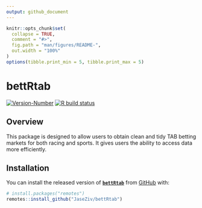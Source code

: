 ```yaml
---
output: github_document
---
```


<!-- README.md is generated from README.Rmd. Please edit that file -->

```r
knitr::opts_chunk$set(
  collapse = TRUE,
  comment = "#>",
  fig.path = "man/figures/README-",
  out.width = "100%"
)
options(tibble.print_min = 5, tibble.print_max = 5)
```

# bettRtab

<!-- badges: start -->
[![Version-Number](https://img.shields.io/github/r-package/v/JaseZiv/bettRtab?label=bettRtab (Dev))](https://github.com/JaseZiv/bettRtab/)
[![R build status](https://github.com/JaseZiv/bettRtab/workflows/R-CMD-check/badge.svg)](https://github.com/JaseZiv/bettRtab/actions)
<!-- badges: end -->

## Overview

This package is designed to allow users to obtain clean and tidy TAB betting markets for both racing and sports. It gives users the ability to access data more efficiently.


## Installation


You can install the released version of [**```bettRtab```**](https://github.com/JaseZiv/bettRtab/) from [GitHub](https://github.com/JaseZiv/bettRtab) with:

```r
# install.packages("remotes")
remotes::install_github("JaseZiv/bettRtab")
```
